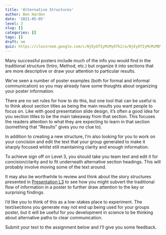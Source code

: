 ```yaml
---
title: 'Alternative Structures'
author: Ben Harden
date: '2021-05-05'
level: 3
slug: []
categories: []
tags: []
draft: no
quiz: https://classroom.google.com/c/NjEyOTIyMzMyOTk2/a/NjEyOTIyMzMzMDYx/details
---
```


Many successful posters include much of the info you would find in the traditional structure (Intro, Method, etc.) but organize it into sections that are more descriptive or draw your attention to particular results.

We've seen a number of poster examples (both for formal and informal communication) so you may already have some thoughts about organizing your poster information.

There are no set rules for how to do this, but one tool that can be useful is to think about section titles as being the main results you want people to focus on. Like with good presentation slide design, it's often a good idea for you section titles to be the main takeaway from that section. This focuses the readers attention to what they are expecting to learn in that section (something that "Results" gives you no clue to). 

In addition to creating a new structure, I'm also looking for you to work on your concision and edit the text that your group generated to make it sharply focused whilst still maintaining clarity and enough information.

To achieve sign off on Level 3, you should take you team text and edit it for concision/clarity and to fit underneath alternative section headings. This will probably involve moving some of the text around. 

It may also be worthwhile to review and think about the story structures presented in [Presentation L3](../../../01-background/03-presentation/level-3/) to see how you might subvert the traditional flow of information in a poster to further draw attention to the key or surprising findings. 

I'd like you to think of this as a low-stakes place to experiment. The text/sections you generate may not end up being used for your groups poster, but it will be useful for you development in science to be thinking about alternative paths to clear communication.

Submit your text to the assignment below and I'll give you some feedback.